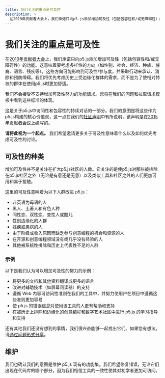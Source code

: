 ```yaml
---
title: 我们关注的重点是可及性
description: >
  在2019年贡献者大会上，我们承诺只向p5.js添加增加可及性（包括包容性和/或无障碍性）的功能。这意味着要考虑多样性的方向（如性别、社会、经济、种族、族裔、语言、残疾等），这些方向可能影响到可及性/参与度，并采取行动来承认、消除和预防障碍。我们将优先考虑历史上受边缘化群体的需求，而不是为了使相对特权的群体在使用p5.js时更加舒适。
---
```

# 我们关注的重点是可及性

在[2019年贡献者大会](https://p5js.org/community/contributors-conference-2019.html)上，我们承诺只向p5.js添加增加可及性（包括包容性和/或无障碍性）的功能。这意味着要考虑多样性的方向（如性别、社会、经济、种族、族裔、语言、残疾等），这些方向可能影响到可及性/参与度，并采取行动来承认、消除和预防障碍。我们将优先考虑历史上受边缘化群体的需求，而不是为了使相对特权的群体在使用p5.js时更加舒适。

我们不会接受不支持增加可及性努力的功能请求。您将在我们的问题和拉取请求模板中看到这些标准的体现。

这是关于p5.js中访问性和包容性的持续对话的一部分。我们的意图是将这些作为p5.js构建的核心价值观，这一点在我们的[社区声明](../CODE_OF_CONDUCT/)中有所说明，该声明是在[2015年贡献者会议](https://p5js.org/community/contributors-conference-2015.html)上编写的。

**请将此视为一个起点。** 我们希望邀请更多关于可及性意味着什么以及如何优先考虑可及性的讨论。

## 可及性的种类

增加可及性并不是关注在扩大p5.js社区的人数。它关注的是使p5.js对那些被排除在p5.js社区之外（无论是有意还是无意）以及类似工具和社区之外的人们更加可用和易于接触。

这里的可及性意味着为以下人群改进 p5.js：

* 非英语为母语的人
* 黑人、土著人和有色人种
* 同性恋、双性恋、变性人或酷儿
* 性别边缘化的人群
* 残疾或患病的人
* 由于阶级或收入原因而缺乏参与创意编程的机会和资源的人
* 在开源和创意编程领域没有或几乎没有经验的人
* 其他被系统性排除和历史上代表性不足的人群

### 示例

以下是我们认为可以增加可及性的努力的示例：

* 将更多的文档和其他资料翻译成更多的语言
* 改进对辅助技术（如屏幕阅读器）的支持
* 遵循 Web 内容可访问性准则在我们的工具中，并努力使用户在项目中遵循这些准则更加容易
* 使 p5.js 的错误信息对使用该工具的人更有帮助和支持
* 在被历史上排除和边缘化的创意编程和数字艺术社区中进行 p5.js 的学习指导和支持

还有其他我们还没有想到的事情，我们很兴奋能够一起找出它们。如果您有想法，请[通过问题形式分享](https://github.com/processing/p5.js/issues/new/choose)。

## 维护

我们也确认我们的意图是维护 p5.js 现有的功能集。我们希望修复错误，无论它们出现在代码库的哪个部分，因为我们相信工具的一致性使其对初学者更加可访问。
